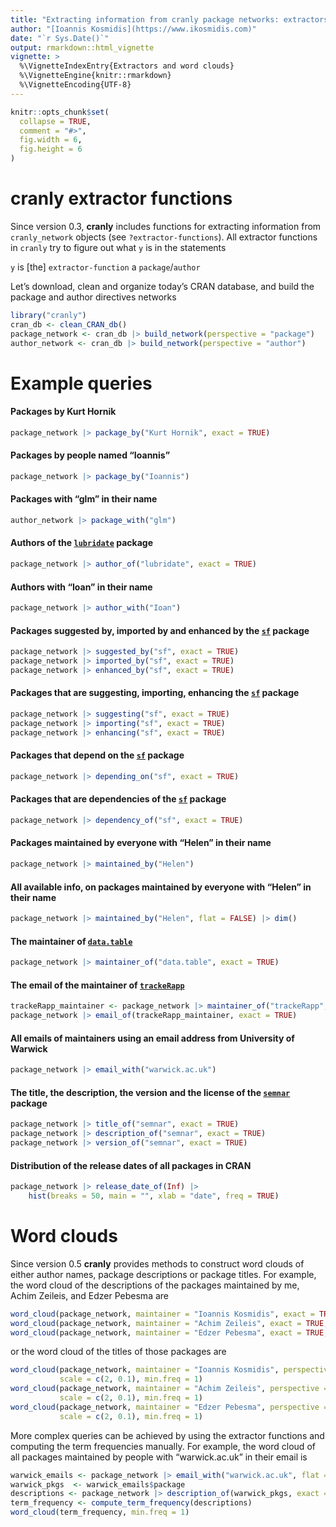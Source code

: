 ```yaml
---
title: "Extracting information from cranly package networks: extractors and word clouds"
author: "[Ioannis Kosmidis](https://www.ikosmidis.com)"
date: "`r Sys.Date()`"
output: rmarkdown::html_vignette
vignette: >
  %\VignetteIndexEntry{Extractors and word clouds}
  %\VignetteEngine{knitr::rmarkdown}
  %\VignetteEncoding{UTF-8}
---
```



```r
knitr::opts_chunk$set(
  collapse = TRUE,
  comment = "#>",
  fig.width = 6,
  fig.height = 6
)
```

# **cranly** extractor functions

Since version 0.3, **cranly** includes functions for extracting information from `cranly_network` objects (see `?extractor-functions`). All extractor functions in `cranly` try to figure out what `y` is in the statements

`y` is [the] `extractor-function` a `package`/`author`



Let's download, clean and organize today's CRAN database, and build the package and author directives networks
```r
library("cranly")
cran_db <- clean_CRAN_db()
package_network <- cran_db |> build_network(perspective = "package")
author_network <- cran_db |> build_network(perspective = "author")
```

# Example queries

#### Packages by Kurt Hornik
```r
package_network |> package_by("Kurt Hornik", exact = TRUE)
```

#### Packages by people named "Ioannis"
```r
package_network |> package_by("Ioannis")
```

#### Packages with "glm" in their name
```r
author_network |> package_with("glm")
```

#### Authors of the [`lubridate`](https://cran.r-project.org/package=lubridate) package
```r
package_network |> author_of("lubridate", exact = TRUE)
```

#### Authors with "Ioan" in their name
```r
package_network |> author_with("Ioan")
```

#### Packages suggested by, imported by and enhanced by the [`sf`](https://cran.r-project.org/package=sf) package
```r
package_network |> suggested_by("sf", exact = TRUE)
package_network |> imported_by("sf", exact = TRUE)
package_network |> enhanced_by("sf", exact = TRUE)
```

#### Packages that are suggesting, importing, enhancing the [`sf`](https://cran.r-project.org/package=sf) package
```r
package_network |> suggesting("sf", exact = TRUE)
package_network |> importing("sf", exact = TRUE)
package_network |> enhancing("sf", exact = TRUE)
```

#### Packages that depend on the [`sf`](https://cran.r-project.org/package=sf) package
```r
package_network |> depending_on("sf", exact = TRUE)
```

#### Packages that are dependencies of the [`sf`](https://cran.r-project.org/package=sf) package
```r
package_network |> dependency_of("sf", exact = TRUE)
```

#### Packages maintained by everyone with "Helen" in their name
```r
package_network |> maintained_by("Helen")
```

#### All available info, on packages maintained by everyone with "Helen" in their name
```r
package_network |> maintained_by("Helen", flat = FALSE) |> dim()
```

#### The maintainer of [`data.table`](https://cran.r-project.org/package=data.table)
```r
package_network |> maintainer_of("data.table", exact = TRUE)
```

#### The email of the maintainer of [`trackeRapp`](https://cran.r-project.org/package=trackeRapp)
```r
trackeRapp_maintainer <- package_network |> maintainer_of("trackeRapp", exact = TRUE)
package_network |> email_of(trackeRapp_maintainer, exact = TRUE)
```

#### All emails of maintainers using an email address from University of Warwick
```r
package_network |> email_with("warwick.ac.uk")
```

#### The title, the description, the version and the license of the [`semnar`](https://cran.r-project.org/package=semnar) package
```r
package_network |> title_of("semnar", exact = TRUE)
package_network |> description_of("semnar", exact = TRUE)
package_network |> version_of("semnar", exact = TRUE)
```

#### Distribution of the release dates of all packages in CRAN
```r
package_network |> release_date_of(Inf) |>
    hist(breaks = 50, main = "", xlab = "date", freq = TRUE)
```

# Word clouds
Since version 0.5 **cranly** provides methods to construct word clouds of either author names, package descriptions or package titles. For example, the word cloud of the descriptions of the packages maintained by me, Achim Zeileis, and Edzer Pebesma are
```r
word_cloud(package_network, maintainer = "Ioannis Kosmidis", exact = TRUE, min.freq = 1)
word_cloud(package_network, maintainer = "Achim Zeileis", exact = TRUE, min.freq = 1)
word_cloud(package_network, maintainer = "Edzer Pebesma", exact = TRUE, min.freq = 1)
```

or the word cloud of the titles of those packages are
```r
word_cloud(package_network, maintainer = "Ioannis Kosmidis", perspective = "title", exact = TRUE,
           scale = c(2, 0.1), min.freq = 1)
word_cloud(package_network, maintainer = "Achim Zeileis", perspective = "title", exact = TRUE,
           scale = c(2, 0.1), min.freq = 1)
word_cloud(package_network, maintainer = "Edzer Pebesma", perspective = "title", exact = TRUE,
           scale = c(2, 0.1), min.freq = 1)
```

More complex queries can be achieved by using the extractor functions and computing the term frequencies manually. For example, the word cloud of all packages maintained by people with "warwick.ac.uk" in their email is
```r
warwick_emails <- package_network |> email_with("warwick.ac.uk", flat = FALSE)
warwick_pkgs  <- warwick_emails$package
descriptions <- package_network |> description_of(warwick_pkgs, exact = FALSE)
term_frequency <- compute_term_frequency(descriptions)
word_cloud(term_frequency, min.freq = 1)
```
